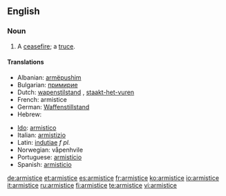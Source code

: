 ==English==

===Noun===
{{en-noun}}

# A [[ceasefire]]; a [[truce]].

====Translations====
{{top}}
*Albanian: [[armëpushim]]
*Bulgarian: [[примирие]] {{n}}
*Dutch: [[wapenstilstand]] {{m}}, [[staakt-het-vuren]] {{n}}
*French: armistice {{m}}
*German: [[Waffenstillstand]] {{m}}
*Hebrew: {{he-translation|שביתת נשק|sh"vitat neshek}}
{{mid}}
*[[Ido]]: [[armistico]]
*Italian: [[armistizio]] {{m}}
*Latin: [[indutiae]] ''f pl.''
*Norwegian: våpenhvile
*Portuguese: [[armistício]] {{m}}
*Spanish: [[armisticio]] {{m}}
{{bottom}}

[[de:armistice]]
[[et:armistice]]
[[es:armistice]]
[[fr:armistice]]
[[ko:armistice]]
[[io:armistice]]
[[it:armistice]]
[[ru:armistice]]
[[fi:armistice]]
[[te:armistice]]
[[vi:armistice]]